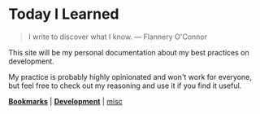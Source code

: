 # Today I Learned

> I write to discover what I know. — Flannery O'Connor

This site will be my personal documentation about my best practices on development.

My practice is probably highly opinionated and won't work for everyone, but feel free to check out my reasoning and use it if you find it useful.

[**Bookmarks**](/bookmarks) | [**Development**](/development) | [misc](/misc/feedbacks)
